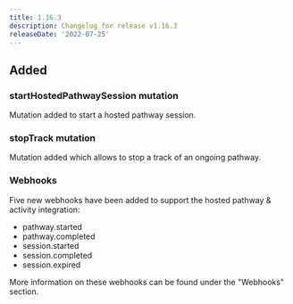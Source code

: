 ```yaml
---
title: 1.16.3
description: Changelog for release v1.16.3
releaseDate: '2022-07-25'
---
```


## Added

### startHostedPathwaySession mutation

Mutation added to start a hosted pathway session.

### stopTrack mutation

Mutation added which allows to stop a track of an ongoing pathway.

### Webhooks

Five new webhooks have been added to support the hosted pathway & activity integration:

- pathway.started
- pathway.completed
- session.started
- session.completed
- session.expired

More information on these webhooks can be found under the "Webhooks" section.

